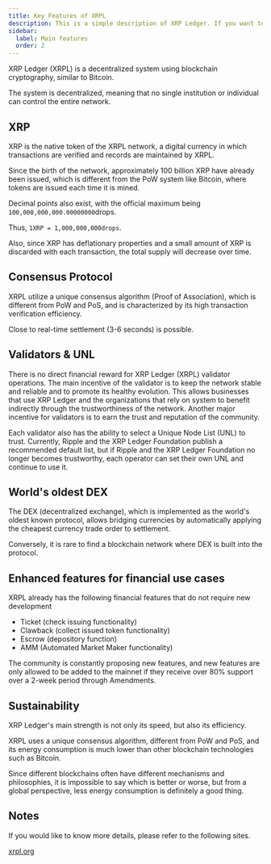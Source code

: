 ```yaml
---
title: Key Features of XRPL
description: This is a simple description of XRP Ledger. If you want to know more details, please refer to xrpl.org.
sidebar:
  label: Main features
  order: 2
---
```



XRP Ledger (XRPL) is a decentralized system using blockchain cryptography, similar to Bitcoin.

The system is decentralized, meaning that no single institution or individual can control the entire network.

## XRP

XRP is the native token of the XRPL network, a digital currency in which transactions are verified and records are maintained by XRPL.

Since the birth of the network, approximately 100 billion XRP have already been issued, which is different from the PoW system like Bitcoin, where tokens are issued each time it is mined.

Decimal points also exist, with the official maximum being `100,000,000,000.00000000`drops.

Thus, `1XRP = 1,000,000,000drops`.

Also, since XRP has deflationary properties and a small amount of XRP is discarded with each transaction, the total supply will decrease over time.

## Consensus Protocol

XRPL utilize a unique consensus algorithm (Proof of Association), which is different from PoW and PoS, and is characterized by its high transaction verification efficiency.

Close to real-time settlement (3-6 seconds) is possible.

## Validators & UNL

There is no direct financial reward for XRP Ledger (XRPL) validator operations.
The main incentive of the validator is to keep the network stable and reliable and to promote its healthy evolution.
This allows businesses that use XRP Ledger and the organizations that rely on system to benefit indirectly through the trustworthiness of the network.
Another major incentive for validators is to earn the trust and reputation of the community.

Each validator also has the ability to select a Unique Node List (UNL) to trust.
Currently, Ripple and the XRP Ledger Foundation publish a recommended default list, but if Ripple and the XRP Ledger Foundation no longer becomes trustworthy, each operator can set their own UNL and continue to use it.

## World's oldest DEX

The DEX (decentralized exchange), which is implemented as the world's oldest known protocol, allows bridging currencies by automatically applying the cheapest currency trade order to settlement.

Conversely, it is rare to find a blockchain network where DEX is built into the protocol.

## Enhanced features for financial use cases

XRPL already has the following financial features that do not require new development

- Ticket (check issuing functionality)
- Clawback (collect issued token functionality)
- Escrow (depository function)
- AMM (Automated Market Maker functionality)

The community is constantly proposing new features, and new features are only allowed to be added to the mainnet if they receive over 80% support over a 2-week period through Amendments.

## Sustainability

XRP Ledger's main strength is not only its speed, but also its efficiency.

XRPL uses a unique consensus algorithm, different from PoW and PoS, and its energy consumption is much lower than other blockchain technologies such as Bitcoin.

Since different blockchains often have different mechanisms and philosophies, it is impossible to say which is better or worse, but from a global perspective, less energy consumption is definitely a good thing.

## Notes

If you would like to know more details, please refer to the following sites.

[xrpl.org](https://xrpl.org/)
